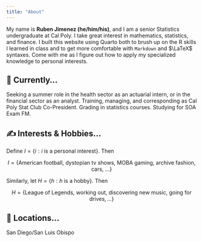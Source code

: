```yaml
---
title: "About"
---
```


My name is **Ruben Jimenez (he/him/his)**, and I am a senior Statistics undergraduate at Cal Poly. I take great interest in mathematics, statistics, and finance. I built this website using Quarto both to brush up on the R skills I learned in class and to get more comfortable with `Markdown` and $\LaTeX$ syntaxes. Come with me as I figure out how to apply my specialized knowledge to personal interests.

## 🔭 Currently... 
Seeking a summer role in the health sector as an actuarial intern, or in the financial sector as an analyst. Training, managing, and corresponding as Cal Poly Stat Club Co-President. Grading in statistics courses. Studying for SOA Exam FM.

## ✍  Interests & Hobbies... 
Define $I = \{i: i \text{ is a personal interest} \}$. Then 
  
  
$$
I = \{\text{American football, dystopian tv shows, MOBA gaming, archive fashion, cars, ...} \}
$$

  
Similarly, let $H = \{h : h \text{ is a hobby} \}$. Then

$$
H = \{\text{League of Legends, working out, discovering new music, going for drives}, ... \}
$$

## 📍 Locations...
San Diego/San Luis Obispo